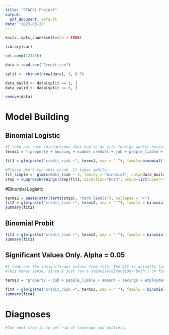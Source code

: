 ---
title: "STAC51 Project"
output: 
  pdf_document: default
date: "2023-03-27"
---

```{r setup, include=FALSE}
knitr::opts_chunk$set(echo = TRUE)
```

```{r}
library(car)

set.seed(123456)

data = read.csv("Credit.csv")

split <- rbinom(nrow(data), 1, 0.5)

data_build <- data[split == 1, ]
data_valid <- data[split == 0, ]

remove(data)
```

# Model Building 

## Binomial Logistic
```{r}
#I took out some interactions that had to do with foreign_worker because it was returning NA. 
terms1 = "(property + housing + number_credits + job + people_liable + telephone + duration + credit_history + purpose + amount + savings + employment_duration + installment_rate + personal_status_sex + other_debtors + present_residence + age + other_installment_plans + status)^2 + foreign_worker*(property + housing + number_credits + job + people_liable + telephone + duration + credit_history + purpose + amount + savings + employment_duration + installment_rate + personal_status_sex)"

fit1 = glm(paste("credit_risk ~", terms1, sep = " "), family=binomial(link="logit"), data = data_build)
```


```{r}
#Please don't run this chunk. It takes awhile.
fit_simple <- glm(credit_risk ~ 1, family = "binomial", data=data_build)
step = suppressWarnings(step(fit1, direction="both", scope=list(upper=fit1, lower=fit_simple)))
```

#Binomial Logistic
```{r}
terms2 = paste(attr(terms(step), "term.labels"), collapse = "+")
fit2 = glm(paste("credit_risk ~", terms2, sep = " "), family = binomial(link="logit"), data=data_build)
summary(fit2)
```

## Binomial Probit
```{r}
fit3 = glm(paste("credit_risk ~", terms2, sep = " "), family = binomial(link="probit"), data=data_build)
summary(fit3)
```

## Significant Values Only. Alpha = 0.05
```{r}
#I took out the insignificant values from fit2. The AIC is actually lower, so this appears to be less efficient.
#This makes sense, since I just ran a stepwise(direction="both") on fit1. Therefore, fit2 should be optimal AIC-wise.

terms3 = "property + job + people_liable + amount + savings + employment_duration + personal_status_sex + other_installment_plans + status + property:job + property:people_liable + property:telephone + property:credit_history + property:amount + property:installment_rate + property:personal_status_sex + property:other_installment_plans + property:status + housing:number_credits + housing:job + housing:duration + housing:credit_history + housing:installment_rate + number_credits:job + number_credits:people_liable + number_credits:duration + number_credits:employment_duration + number_credits:installment_rate + number_credits:other_installment_plans + job:people_liable + job:duration + job:purpose + job:amount + job:present_residence + job:age + people_liable:duration + people_liable:amount + people_liable:other_installment_plans + telephone:credit_history + telephone:amount + telephone:savings + telephone:employment_duration + telephone:other_debtors + telephone:age + duration:amount + duration:savings + duration:installment_rate + duration:other_debtors + duration:present_residence + duration:age + duration:other_installment_plans + credit_history:installment_rate + credit_history:other_debtors + credit_history:present_residence + credit_history:other_installment_plans + purpose:savings + purpose:age + purpose:other_installment_plans + amount:savings + amount:installment_rate + amount:present_residence + amount:age + amount:other_installment_plans + savings:other_debtors + savings:present_residence + savings:age + savings:other_installment_plans + employment_duration:other_debtors + employment_duration:present_residence + employment_duration:other_installment_plans + employment_duration:status + installment_rate:personal_status_sex + installment_rate:present_residence + installment_rate:age + installment_rate:status + personal_status_sex:age + personal_status_sex:other_installment_plans + other_debtors:status + present_residence:age + present_residence:other_installment_plans + age:other_installment_plans + people_liable:other_debtors + property:other_debtors + job:status + savings:personal_status_sex"

fit4 = glm(paste("credit_risk ~", terms3, sep = " "), family = binomial(link="logit"), data=data_build)
summary(fit4)
```


# Diagnoses

```{r}
#The next step is to get rid of leverage and outliers. 
```